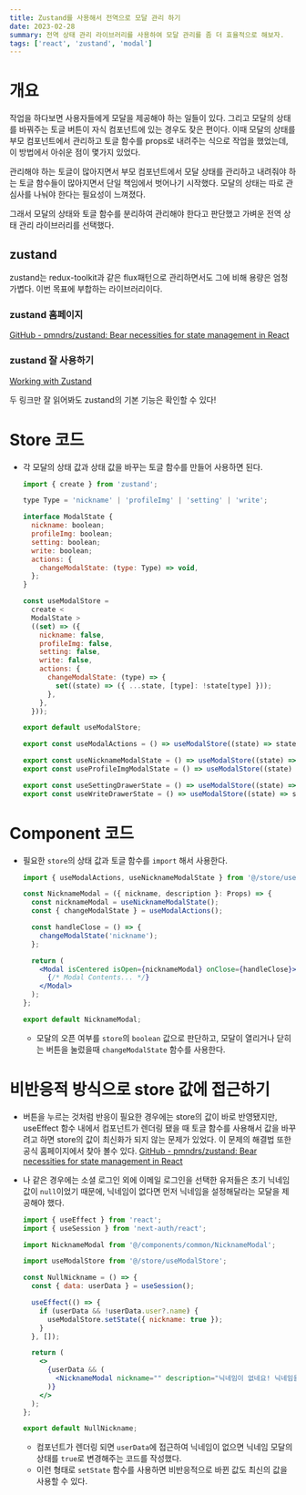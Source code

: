 ```yaml
---
title: Zustand를 사용해서 전역으로 모달 관리 하기
date: 2023-02-28
summary: 전역 상태 관리 라이브러리를 사용하여 모달 관리를 좀 더 효율적으로 해보자.
tags: ['react', 'zustand', 'modal']
---
```


# 개요

작업을 하다보면 사용자들에게 모달을 제공해야 하는 일들이 있다. 그리고 모달의 상태를 바꿔주는 토글 버튼이 자식 컴포넌트에 있는 경우도 잦은 편이다. 이때 모달의 상태를 부모 컴포넌트에서 관리하고 토글 함수를 props로 내려주는 식으로 작업을 했었는데, 이 방법에서 아쉬운 점이 몇가지 있었다.

관리해야 하는 토글이 많아지면서 부모 컴포넌트에서 모달 상태를 관리하고 내려줘야 하는 토글 함수들이 많아지면서 단일 책임에서 벗어나기 시작했다. 모달의 상태는 따로 관심사를 나눠야 한다는 필요성이 느껴졌다.

그래서 모달의 상태와 토글 함수를 분리하여 관리해야 한다고 판단했고 가벼운 전역 상태 관리 라이브러리를 선택했다.

## zustand

zustand는 redux-toolkit과 같은 flux패턴으로 관리하면서도 그에 비해 용량은 엄청 가볍다. 이번 목표에 부합하는 라이브러리이다.

### zustand 홈페이지

[GitHub - pmndrs/zustand: Bear necessities for state management in React](https://github.com/pmndrs/zustand)

### zustand 잘 사용하기

[Working with Zustand](https://hyunjinee.notion.site/Working-with-Zustand-73c2d6bbb53d4c6e9944ddc5e23706a1)

두 링크만 잘 읽어봐도 zustand의 기본 기능은 확인할 수 있다!

# Store 코드

- 각 모달의 상태 값과 상태 값을 바꾸는 토글 함수를 만들어 사용하면 된다.

  ```jsx
  import { create } from 'zustand';

  type Type = 'nickname' | 'profileImg' | 'setting' | 'write';

  interface ModalState {
    nickname: boolean;
    profileImg: boolean;
    setting: boolean;
    write: boolean;
    actions: {
      changeModalState: (type: Type) => void,
    };
  }

  const useModalStore =
    create <
    ModalState >
    ((set) => ({
      nickname: false,
      profileImg: false,
      setting: false,
      write: false,
      actions: {
        changeModalState: (type) => {
          set((state) => ({ ...state, [type]: !state[type] }));
        },
      },
    }));

  export default useModalStore;

  export const useModalActions = () => useModalStore((state) => state.actions);

  export const useNicknameModalState = () => useModalStore((state) => state.nickname);
  export const useProfileImgModalState = () => useModalStore((state) => state.profileImg);

  export const useSettingDrawerState = () => useModalStore((state) => state.setting);
  export const useWriteDrawerState = () => useModalStore((state) => state.write);
  ```

# Component 코드

- 필요한 `store`의 상태 값과 토글 함수를 `import` 해서 사용한다.

  ```jsx
  import { useModalActions, useNicknameModalState } from '@/store/useModalStore';

  const NicknameModal = ({ nickname, description }: Props) => {
    const nicknameModal = useNicknameModalState();
    const { changeModalState } = useModalActions();

    const handleClose = () => {
      changeModalState('nickname');
    };

    return (
      <Modal isCentered isOpen={nicknameModal} onClose={handleClose}>
        {/* Modal Contents... */}
      </Modal>
    );
  };

  export default NicknameModal;
  ```

  - 모달의 오픈 여부를 `store`의 `boolean` 값으로 판단하고, 모달이 열리거나 닫히는 버튼을 눌렀을때 `changeModalState` 함수를 사용한다.

# 비반응적 방식으로 store 값에 접근하기

- 버튼을 누르는 것처럼 반응이 필요한 경우에는 store의 값이 바로 반영됐지만, useEffect 함수 내에서 컴포넌트가 렌더링 됐을 때 토글 함수를 사용해서 값을 바꾸려고 하면 store의 값이 최신화가 되지 않는 문제가 있었다. 이 문제의 해결법 또한 공식 홈페이지에서 찾아 볼수 있다.
  [GitHub - pmndrs/zustand: Bear necessities for state management in React](https://github.com/pmndrs/zustand#readingwriting-state-and-reacting-to-changes-outside-of-components)
- 나 같은 경우에는 소셜 로그인 외에 이메일 로그인을 선택한 유저들은 초기 닉네임 값이 `null`이었기 때문에, 닉네임이 없다면 먼저 닉네임을 설정해달라는 모달을 제공해야 했다.

  ```jsx
  import { useEffect } from 'react';
  import { useSession } from 'next-auth/react';

  import NicknameModal from '@/components/common/NicknameModal';

  import useModalStore from '@/store/useModalStore';

  const NullNickname = () => {
    const { data: userData } = useSession();

    useEffect(() => {
      if (userData && !userData.user?.name) {
        useModalStore.setState({ nickname: true });
      }
    }, []);

    return (
      <>
        {userData && (
          <NicknameModal nickname="" description="닉네임이 없네요! 닉네임을 먼저 설정해주세요." />
        )}
      </>
    );
  };

  export default NullNickname;
  ```

  - 컴포넌트가 렌더링 되면 `userData`에 접근하여 닉네임이 없으면 닉네임 모달의 상태를 `true`로 변경해주는 코드를 작성했다.
  - 이런 형태로 `setState` 함수를 사용하면 비반응적으로 바뀐 값도 최신의 값을 사용할 수 있다.
